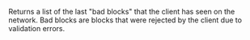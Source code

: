Returns a list of the last "bad blocks" that the client has seen on the network. Bad blocks are blocks that were rejected by the client due to validation errors.

